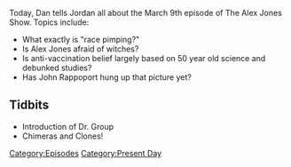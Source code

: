 {{DEFAULTSORT:
    #_EPISODE_0021:March 9, 2017
}}{{Episode
    | title           = March 9, 2017
    | caption         = Listen to this episode on [https://knowledgefight.libsyn.com/knowledge-fight-march-9-2017 Libsyn] [https://open.spotify.com/episode/0EL2uXnDcP06Mh7a1uwygX Spotify]
    | episodeNumber   = 21
    | length          = 02:16:08
    | airDate         = March 14, 2017
    | coverageDate    = March 9, 2017
    | episodeType     = [[:Category:Present Day|Present Day]]
    | appearance      = [[Dr. Group]]
    | previousEpisode = [[20: March 6 & Celebrity Cameos]]
    | nextEpisode     = [[22: March 14, 2017]]
}}

{{Stub}}

Today, Dan tells Jordan all about the March 9th episode of The Alex Jones Show. Topics include:

*What exactly is "race pimping?"
*Is Alex Jones afraid of witches?
*Is anti-vaccination belief largely based on 50 year old science and debunked studies?
*Has John Rappoport hung up that picture yet?

==Tidbits==

*Introduction of Dr. Group
*Chimeras and Clones!

[[Category:Episodes]]
[[Category:Present Day]]
